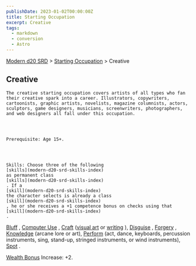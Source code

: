 ```yaml
---
publishDate: 2023-01-02T00:00:00Z
title: Starting Occupation
excerpt: Creative
tags:
  - markdown
  - conversion
  - Astro
---
```


[Modern d20 SRD](/#modernD20) > [Starting Occupation](modern-d20-srd-starting-occupation-index) > Creative

## Creative




    The creative starting occupation covers artists of all types who fan their creative spark into a career. Illustrators, copywriters, cartoonists, graphic artists, novelists, magazine columnists, actors, sculptors, game designers, musicians, screenwriters, photographers, and web designers all fall under this occupation.




    Prerequisite: Age 15+.




    Skills: Choose three of the following
    [skills](modern-d20-srd-skills-index)
    as permanent class
    [skills](modern-d20-srd-skills-index)
    . If a
    [skill](modern-d20-srd-skills-index)
    the character selects is already a class
    [skill](modern-d20-srd-skills-index)
    , he or she receives a +1 competence bonus on checks using that
    [skill](modern-d20-srd-skills-index)
    .

[Bluff](modern-d20-srd-skills-bluff)
,
[Computer Use](modern-d20-srd-skills-computer-use)
,
[Craft](modern-d20-srd-skills-craft)
([visual art](modern-d20-srd-skills-craft-visual-art)
or
[writing](modern-d20-srd-skills-craft-writing)
),
[Disguise](modern-d20-srd-skills-disguise)
,
[Forgery](modern-d20-srd-skills-forgery)
,
[Knowledge](modern-d20-srd-skills-knowledge)
(arcane lore or art),
[Perform](modern-d20-srd-skills-perform)
(act, dance, keyboards, percussion instruments,
sing, stand-up, stringed instruments, or wind instruments),
[Spot](modern-d20-srd-skills-spot)
.

[Wealth Bonus](modern-d20-srd-wealth-wealth-bonus)
Increase: +2.
